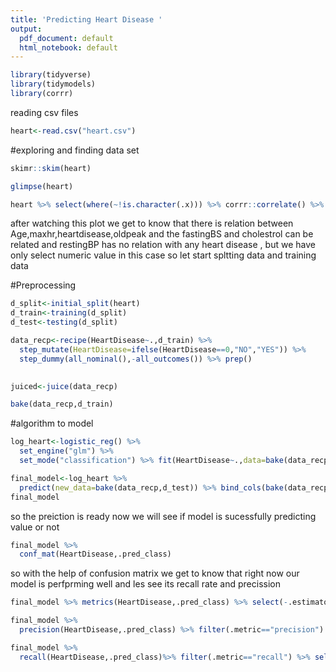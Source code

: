 ---
title: 'Predicting Heart Disease '
output:
  pdf_document: default
  html_notebook: default
---


```{r}
library(tidyverse)
library(tidymodels)
library(corrr)
```
reading csv files
```{r}
heart<-read.csv("heart.csv")
```
#exploring and finding data set
```{r}
skimr::skim(heart)
```
```{r}
glimpse(heart)
```

```{r}
heart %>% select(where(~!is.character(.x))) %>% corrr::correlate() %>% network_plot()
```


after watching this plot we get to know that there is relation between Age,maxhr,heartdisease,oldpeak and
the fastingBS and cholestrol can be related and restingBP has no relation with any heart disease
, but we have only select numeric value in this case so let start spltting data and training data



#Preprocessing
```{r}
d_split<-initial_split(heart)
d_train<-training(d_split)
d_test<-testing(d_split)

```

```{r}
data_recp<-recipe(HeartDisease~.,d_train) %>% 
  step_mutate(HeartDisease=ifelse(HeartDisease==0,"NO","YES")) %>% 
  step_dummy(all_nominal(),-all_outcomes()) %>% prep()
  
```

```{r}
juiced<-juice(data_recp)
```

```{r}
bake(data_recp,d_train)
```

#algorithm to model
```{r}
log_heart<-logistic_reg() %>% 
  set_engine("glm") %>% 
  set_mode("classification") %>% fit(HeartDisease~.,data=bake(data_recp,d_train))
```

```{r}
final_model<-log_heart %>% 
  predict(new_data=bake(data_recp,d_test)) %>% bind_cols(bake(data_recp,d_test) %>% select(HeartDisease))
final_model

```
so the preiction is ready now we will see if model is sucessfully predicting value or not

```{r}
final_model %>% 
  conf_mat(HeartDisease,.pred_class)
```
so with the help of confusion matrix we get to know that right now our model is perfprming well and les see its recall rate and precission
```{r}
final_model %>% metrics(HeartDisease,.pred_class) %>% select(-.estimator,) %>% filter(.metric=="accuracy")
```

```{r}
final_model %>%
  precision(HeartDisease,.pred_class) %>% filter(.metric=="precision") %>% select(-.estimator)
```
```{r}
final_model %>% 
  recall(HeartDisease,.pred_class)%>% filter(.metric=="recall") %>% select(-.estimator)
```







